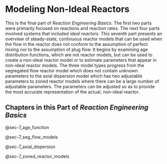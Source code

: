 # Modeling Non-Ideal Reactors

This is the final part of *Reaction Engineering Basics*. The first two parts were primarily focused on reactions and reaction rates. The next four parts involved systems that included *ideal reactors*. This seventh part presents an overview of steady-state, continuous reactor models that can be used when the flow in the reactor does not conform to the assumption of perfect mixing nor to the assumption of plug flow. It begins by examining age distribution functions, which are not reactor models, but can be used to create a non-ideal reactor model or to estimate parameters that appear in non-ideal reactor models. The three model types progress from the segregated flow reactor model which does not contain unknown parameters to the axial dispersion model which has two adjustable parameters to zoned reactor models where there can be a large number of adjustable parameters. The parameters can be adjusted so as to provide the most accurate representation of the actual, non-ideal reactor.

## Chapters in this Part of *Reaction Engineering Basics*

@sec-7_age_function

@sec-7_seg_flow_models

@sec-7_axial_dispersion

@sec-7_zoned_reactor_models